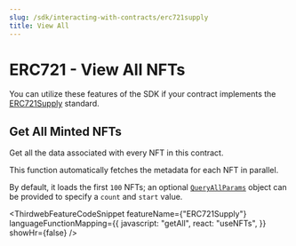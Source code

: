 ```yaml
---
slug: /sdk/interacting-with-contracts/erc721supply
title: View All
---
```



# ERC721 - View All NFTs

You can utilize these features of the SDK if your contract implements the [ERC721Supply](/solidity/extensions/erc721supply) standard.

<div className="row" style={{ marginBottom: 24 }}>
  <div className="col col--12" style={{ marginTop: 8 }}>
    <QuickstartCard
      name="Learn how to implement ERC721Supply in your smart contract"
      link={"/solidity/extensions/erc721supply"}
      image="/assets/icons/general.png"
    />
  </div>
</div>

## Get All Minted NFTs

Get all the data associated with every NFT in this contract.

This function automatically fetches the metadata for each NFT in parallel.

By default, it loads the first `100` NFTs; an optional [`QueryAllParams`](https://portal.thirdweb.com/typescript/sdk.queryallparams)
object can be provided to specify a `count` and `start` value.

<ThirdwebFeatureCodeSnippet
  featureName={"ERC721Supply"}
  languageFunctionMapping={{
    javascript: "getAll",
    react: "useNFTs",
  }}
  showHr={false}
/>
